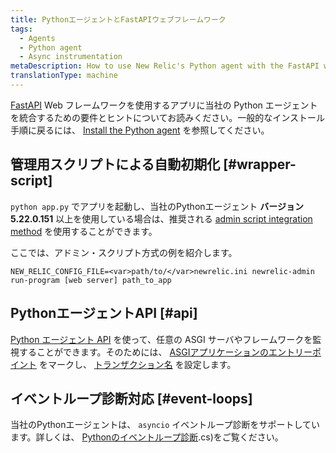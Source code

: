 ```yaml
---
title: PythonエージェントとFastAPIウェブフレームワーク
tags:
  - Agents
  - Python agent
  - Async instrumentation
metaDescription: How to use New Relic's Python agent with the FastAPI web framework.
translationType: machine
---
```


[FastAPI](https://fastapi.tiangolo.com/) Web フレームワークを使用するアプリに当社の Python エージェントを統合するための要件とヒントについてお読みください。一般的なインストール手順に戻るには、 [Install the Python agent](/docs/agents/python-agent/installation-configuration/python-agent-installation) を参照してください。

## 管理用スクリプトによる自動初期化 [#wrapper-script]

`python app.py` でアプリを起動し、当社のPythonエージェント **バージョン5.22.0.151** 以上を使用している場合は、推奨される [admin script integration method](/docs/agents/python-agent/installation-configuration/python-agent-installation#integration) を使用することができます。

ここでは、アドミン・スクリプト方式の例を紹介します。

```
NEW_RELIC_CONFIG_FILE=<var>path/to/</var>newrelic.ini newrelic-admin run-program [web server] path_to_app
```

## PythonエージェントAPI [#api]

[Python エージェント API](/docs/agents/python-agent/python-agent-api) を使って、任意の ASGI サーバやフレームワークを監視することができます。そのためには、 [ASGIアプリケーションのエントリーポイント](/docs/agents/python-agent/python-agent-api/asgiapplication-python-agent-api) をマークし、 [トランザクション名](/docs/agents/python-agent/python-agent-api/settransactionname-python-agent-api) を設定します。

## イベントループ診断対応 [#event-loops]

当社のPythonエージェントは、 `asyncio` イベントループ診断をサポートしています。詳しくは、 [Pythonのイベントループ診断](/docs/agents/python-agent/supported-features/python-event-loop-diagnostics).cs)をご覧ください。
